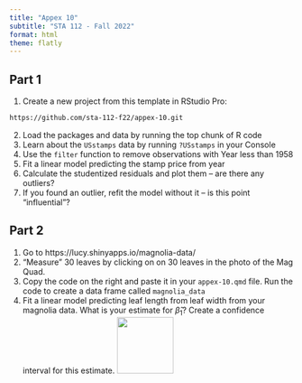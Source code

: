 ```yaml
---
title: "Appex 10"
subtitle: "STA 112 - Fall 2022"
format: html
theme: flatly
---
```


## Part 1

1. Create a new project from this template in RStudio Pro:
```bash
https://github.com/sta-112-f22/appex-10.git
```
2. Load the packages and data by running the top chunk of R code
3. Learn about the `USstamps` data by running `?USstamps` in your Console 
4. Use the `filter` function to remove observations with Year less than 1958
5. Fit a linear model predicting the stamp price from year
6. Calculate the studentized residuals and plot them -- are there any outliers?
7. If you found an outlier, refit the model without it -- is this point "influential"? 


## Part 2

1. Go to https://lucy.shinyapps.io/magnolia-data/
2. "Measure" 30 leaves by clicking on on 30 leaves in the photo of the Mag Quad.
3. Copy the code on the right and paste it in your `appex-10.qmd` file. Run the code to create a data frame called `magnolia_data`
4. Fit a linear model predicting leaf length from leaf width from your magnolia data. What is your estimate for $\hat\beta_1$? Create a confidence interval for this estimate.
[![](img/favicon.png){width="100" fig-align="right"}](https://bit.ly/sta-112-f22)


